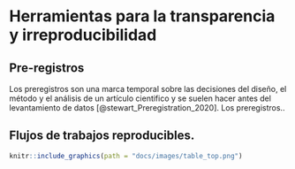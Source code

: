 # Herramientas para la transparencia y irreproducibilidad

## Pre-registros

Los preregistros son una marca temporal sobre las decisiones del diseño, el método y el análisis de un artículo cientifico y se suelen hacer antes del levantamiento de datos [@stewart_Preregistration_2020]. Los preregistros..



## Flujos de trabajos reproducibles.


```r
knitr::include_graphics(path = "docs/images/table_top.png")
```
